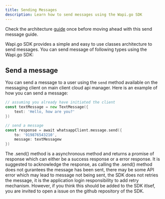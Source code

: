 ```yaml
---
title: Sending Messages
description: Learn how to send messages using the Wapi.go SDK
---
```


<Tip>Check the architecture [guide](/guide/building-your-application/sdk-architecture) once before moving ahead with this send message guide.</Tip>

Wapi.go SDK provides a simple and easy to use classes architecture to send messages. You can send message of following types using the Wapi.go SDK:

## Send a message

You can send a message to a user using the `send` method available on the messaging client on main client cloud api manager. Here is an example of how you can send a message:



```go
// assuming you already have initiated the client 
const textMessage = new TextMessage({
    text: 'Hello, how are you?'
})

// send a message
const response = await whatsappClient.message.send({
    to: '919876543210',
    message: textMessagew
})
```

<Warning>The .send() method is a asynchronous method and returns a promise of response which can either be a success response or a error response. It is suggested to acknowledge the response, as calling the .send() method does not gurantees the message has been sent, there may be some API error which may lead to message not being sent, the SDK does not retries the message, it is the application login responsibility to add retry mechanism. However, if you think this should be added to the SDK itlsef, you are invited to open a issue on the github repository of the SDK. </Warning>



